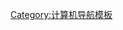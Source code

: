 {{Navbox
| name = 磁盘映像
| title = [[磁盘映像]][[檔案格式]]
| bodyclass = hlist

| group1 = [[光碟]]
| list1 =
*{{tsl|en|CloneCD Control File|CCD/IMG/SUB}}
*[[CUE脚本|CUE/BIN]]
*[[.CSO]]
*{{tsl|en|Direct Access Archive||DAA}}
*{{tsl|en|IsoBuster|IBP/IBQ}}
*[[ISO映像|ISO]]
*[[UltraISO|ISZ]]
*{{tsl|en|Media Descriptor File|MDS/MDF}}
*[[DAEMON Tools|MDX]]
*[[NRG格式|NRG]]
*{{tsl|en|MagicISO#Universal Image Format|UIF}}

| group2 = [[硬盘]]
| list2 =
*[[苹果磁盘映像|DMG]]
*[[FVD]]
*[[IMG格式|IMG]]
*[[ISO映像|ISO]]
*[[苹果磁盘映像|NDIF]]
*{{tsl|en|qcow|QCOW}}
*[[苹果磁盘映像|UDIF]]
*[[VirtualBox|VDI]]
*[[VHD格式|VHD]]
*[[VMDK]]
*[[Windows镜像文件格式|WIM]]

| group3 = [[软盘]]
| list3 =
*{{tsl|en|Amiga Disk File|ADF/ADZ}}
*{{tsl|en|Disk Copy|DC42/DART}}
*{{tsl|en|Disk Copy Fast||DCF}}
*{{tsl|en|Disk Masher System|Disk Masher System|DMS}}
*[[IMG格式|IMG/IMA/IMZ]]
*{{tsl|en|Virtual Floppy Disk (file type)|虚拟软盘 (文件类型)|VFD}}

| group4 = [[CDDA|CD-DA]]
| list4 = {{tsl|en|Disc Description Protocol|光盘描述协议}}

|below = {{tsl|en|Comparison of disc image software|光盘映像软件对比}}

}}<noinclude>
[[Category:计算机导航模板]]
</noinclude>